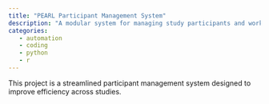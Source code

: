 ```yaml
---
title: "PEARL Participant Management System"
description: "A modular system for managing study participants and workflows."
categories:
   - automation
   - coding
   - python
   - r
---
```

This project is a streamlined participant management system designed to improve efficiency across studies.
